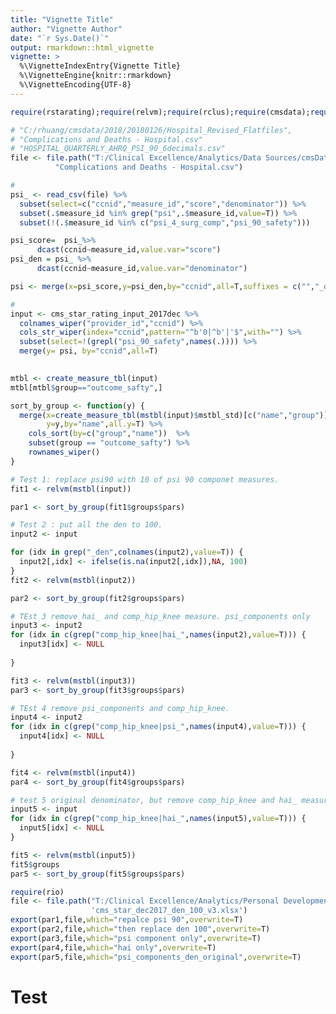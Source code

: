 ```yaml
---
title: "Vignette Title"
author: "Vignette Author"
date: "`r Sys.Date()`"
output: rmarkdown::html_vignette
vignette: >
  %\VignetteIndexEntry{Vignette Title}
  %\VignetteEngine{knitr::rmarkdown}
  %\VignetteEncoding{UTF-8}
---
```


```r
require(rstarating);require(relvm);require(rclus);require(cmsdata);require(reshape2)
```

```r
# "C:/rhuang/cmsdata/2018/20180126/Hospital_Revised_Flatfiles",
# "Complications and Deaths - Hospital.csv"  
# "HOSPITAL_QUARTERLY_AHRQ_PSI_90_6decimals.csv"
file <- file.path("T:/Clinical Excellence/Analytics/Data Sources/cmsData/2017/20171221/Hospital_Revised_Flatfiles20171221", 
          "Complications and Deaths - Hospital.csv")

# 
psi_ <- read_csv(file) %>%
  subset(select=c("ccnid","measure_id","score","denominator")) %>%
  subset(.$measure_id %in% grep("psi",.$measure_id,value=T)) %>%
  subset(!(.$measure_id %in% c("psi_4_surg_comp","psi_90_safety")))

psi_score=  psi_%>% 
      dcast(ccnid~measure_id,value.var="score") 
psi_den = psi_ %>% 
      dcast(ccnid~measure_id,value.var="denominator") 

psi <- merge(x=psi_score,y=psi_den,by="ccnid",all=T,suffixes = c("","_den"))

# 
input <- cms_star_rating_input_2017dec %>%
  colnames_wiper("provider_id","ccnid") %>%
  cols_str_wiper(index="ccnid",pattern="^b'0|^b'|'$",with="") %>% 
  subset(select=!(grepl("psi_90_safety",names(.)))) %>%
  merge(y= psi, by="ccnid",all=T)

  
mtbl <- create_measure_tbl(input) 
mtbl[mtbl$group=="outcome_safty",]
```

```r
sort_by_group <- function(y) {
  merge(x=create_measure_tbl(mstbl(input)$mstbl_std)[c("name","group")],
        y=y,by="name",all.y=T) %>%
    cols_sort(by=c("group","name"))  %>%
    subset(group == "outcome_safty") %>% 
    rownames_wiper()
}
```


```r
# Test 1: replace psi90 with 10 of psi 90 componet measures. 
fit1 <- relvm(mstbl(input))

par1 <- sort_by_group(fit1$groups$pars)

# Test 2 : put all the den to 100. 
input2 <- input

for (idx in grep("_den",colnames(input2),value=T)) {
  input2[,idx] <- ifelse(is.na(input2[,idx]),NA, 100)
}
fit2 <- relvm(mstbl(input2))

par2 <- sort_by_group(fit2$groups$pars)


```

```r
# TEst 3 remove hai_ and comp_hip_knee measure. psi_components only 
input3 <- input2
for (idx in c(grep("comp_hip_knee|hai_",names(input2),value=T))) {
  input3[idx] <- NULL
  
}

fit3 <- relvm(mstbl(input3))
par3 <- sort_by_group(fit3$groups$pars)

# TEst 4 remove psi_components and comp_hip_knee.  
input4 <- input2
for (idx in c(grep("comp_hip_knee|psi_",names(input4),value=T))) {
  input4[idx] <- NULL
  
}

fit4 <- relvm(mstbl(input4))
par4 <- sort_by_group(fit4$groups$pars)
```

```r
# test 5 original denominator, but remove comp_hip_knee and hai_ measures. So 
input5 <- input
for (idx in c(grep("comp_hip_knee|hai_",names(input5),value=T))) {
  input5[idx] <- NULL
}

fit5 <- relvm(mstbl(input5))
fit5$groups
par5 <- sort_by_group(fit5$groups$pars)

```


```r
require(rio)
file <- file.path("T:/Clinical Excellence/Analytics/Personal Development Folders/RenHuai/star/TEP",
                  'cms_star_dec2017_den_100_v3.xlsx')
export(par1,file,which="repalce psi 90",overwrite=T)
export(par2,file,which="then replace den 100",overwrite=T)
export(par3,file,which="psi component only",overwrite=T)
export(par4,file,which="hai only",overwrite=T)
export(par5,file,which="psi_components_den_original",overwrite=T)
```






# Test
```r

```


